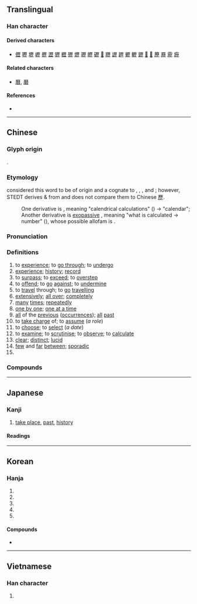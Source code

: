{{also|歴|历}}
{{character info}}
{{character info|0xf98c}}
==Translingual==
{{Han simplified forms|歷|歴|历}}

===Han character===
{{Han char|rn=77|rad=止|as=12|sn=16|four=71211|canj=MHDM,MDYLM|ids=⿸厤止}}

====Derived characters====
* [[儮]] [[嚦]] [[壢]] [[㠣]] [[攊]] [[瀝]] [[㺡]] [[櫪]] [[㱹]] [[爏]] [[瓑]] [[㿨]] [[礰]] [[𧞿]] [[䍽]] [[讈]] [[䟐]] [[𨊛]] [[轣]] [[䥶]] [[𣦰]] [[𠫏]] [[藶]] [[䍥]] [[靂]] [[癧]]

====Related characters====
* [[曆]], [[磿]]

====References====
* {{Han ref|kx=0577.140|dkj=16340|dj=0968.090|hdz=21445.090|uh=6B77|ud=27511|bh=BEFA|bd=48890}}

----

==Chinese==
{{zh-forms|s=历|alt=歴,厯,𢟍}}

===Glyph origin===
{{Han etym}}
{{Han compound|厤|止|c1=p|c2=s|ls=psc}}.

===Etymology===
{{zh-ref|Schuessler (2007)}} considered this word to be of {{der|zh|sit}} origin and a cognate to {{cog|my|ရေ||to count}}, {{cog|kfk|ri||to count}}, {{cog|bo|རྩི||to count; to calculate}}, and {{m|bo|tr=rtsis-pa|t=astronomer}}; however, STEDT derives {{cog|my|ရေ}} & {{cog|bo|རྩི}} from {{cog|sit-pro|*r-tsjəj||to count}} and does not compare them to Chinese [[歷]].
:One derivative is {{och-l|曆|tr=*rêk}}, meaning "calendrical calculations" ({{w|Book of Documents|Shu}}) → "calendar";
:Another derivative is [[exopassive]] {{och-l|麗|tr=*rê(k)h}}, meaning "what is calculated → number" ({{w|Classic of Poetry|Shi}}), whose possible allofam is {{och-l|麗|tr=*rêh}}.

===Pronunciation===
{{zh-pron
|m=lì
|m-s=
|c=lik6
|c-t=let5
|g=
|h=pfs=li̍t;gd=lid6
|j=
|mb=lĭ
|md=lĭk
|mn=xm,zz,tw:le̍k/qz:lia̍k
|mn-t=lêh8
|w=5liq
|x=
|mc=y
|oc=y
|ma=y
|cat=v,n,a,adv,pn
}}

===Definitions===
{{zh-hanzi}}

# to [[experience]]; to [[go through]]; to [[undergo]]
# [[experience]]; [[history]]; [[record]]
# to [[surpass]]; to [[exceed]]; to [[overstep]]
# to [[offend]]; to [[go]] [[against]]; to [[undermine]]
# to [[travel]] through; to [[go]] [[travelling]]
# [[extensively]]; [[all over]]; [[completely]]
# [[many]] [[times]]; [[repeatedly]]
# [[one by one]]; [[one at a time]]
# [[all]] of the [[previous]] ([[occurrence]]s); [[all]] [[past]]
# to [[take charge]] of; to [[assume]] (''a role'')
# to [[choose]]; to [[select]] (''a date'')
# to [[examine]]; to [[scrutinise]]; to [[observe]]; to [[calculate]]
# [[clear]]; [[distinct]]; [[lucid]]
# [[few]] and [[far]] [[between]]; [[sporadic]]
# {{surname|zh}}

===Compounds===
{{zh-der|歷朝|歷程|歷次|歷代|歷訪|歷屆|歷盡|歷經|歷久|歷來|歷歷|歷練|歷年|歷任|歷時|歷史|歷史觀|歷史唯物主義|歷史唯心主義|歷史性|歷數|歷險|口述歷史|意識歷程|心路歷程|嶔崎歷落|大來歷|來歷不明|學歷|履歷|寂歷|履歷表|多歷年代|多歷年所|來歷|歷歷可考|旅歷|歷遍|歷亂|歷久不衰|歷歷可辨|歷沴|歷瀾|歷劫|爰歷篇|歷歷落落|歷齒|歷史語詞|歷盡艱辛|病歷表|歷盡艱險|沒來歷|歷有年所|歷盡滄桑|歷歷在目|的歷|歷經波折|歷下|病歷|歷史學|歷歷可數|蒸漚歷瀾|沒有來歷|涉歷|歷劫歸來|歷落|歷日|歷歷可紀|歷史劇|游歷|歷練老成|歷練之才|歷碌|歷歷如繪|歷歷可見|歷日曠久|歷山|歷審|歷夏經秋|歷史重演|歷史線圖|歷史時代|歷史年表|歷史名詞|欹嶔歷落|歷史小說|捫參歷井|歷史文學|歷正|歷久彌新|經歷|辟歷施鞭|遍歷|綿歷|簿歷|資歷|簡歷|過歷|身歷聲|諳歷|薊訓歷家|閱歷|親歷|親身經歷|遊歷|買物歷|歷覽|歷口|歷溪|凌歷}}

----

==Japanese==
{{ja-kanji forms|歴|歷}}

===Kanji===
{{ja-kanji|grade=|rs=止12|shin=歴}}

# [[take place]], [[past]], [[history]]

====Readings====
{{ja-readings
|on=れき, りゃく
|kun=へ-る
}}

----

==Korean==

===Hanja===
{{ko-hanja|지내다|지낼|력||역}}

# {{hanja form of|력|[[go through]]}}
# {{hanja form of|력|[[experience]]}}
# {{hanja form of|력|[[undergo]]}}
# {{hanja form of|력|[[use up]]}}
# {{hanja form of|력|[[exhaust]]}}

====Compounds====
* {{ko-l|역사|[[history]]|歷史}}

----

==Vietnamese==

===Han character===
{{vi-readings|reading=lịch, lếch, lệch, rếch|rs=止12}}

# {{rfdef|vi|sort=止12}}
